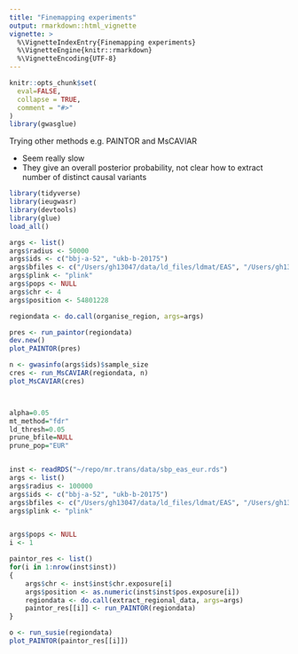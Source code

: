 ```yaml
---
title: "Finemapping experiments"
output: rmarkdown::html_vignette
vignette: >
  %\VignetteIndexEntry{Finemapping experiments}
  %\VignetteEngine{knitr::rmarkdown}
  %\VignetteEncoding{UTF-8}
---
```


```r
knitr::opts_chunk$set(
  eval=FALSE,
  collapse = TRUE,
  comment = "#>"
)
library(gwasglue)
```

Trying other methods e.g. PAINTOR and MsCAVIAR

- Seem really slow
- They give an overall posterior probability, not clear how to extract number of distinct causal variants


```r
library(tidyverse)
library(ieugwasr)
library(devtools)
library(glue)
load_all()

args <- list()
args$radius <- 50000
args$ids <- c("bbj-a-52", "ukb-b-20175")
args$bfiles <- c("/Users/gh13047/data/ld_files/ldmat/EAS", "/Users/gh13047/data/ld_files/ldmat/EUR")
args$plink <- "plink"
args$pops <- NULL
args$chr <- 4
args$position <- 54801228

regiondata <- do.call(organise_region, args=args)

pres <- run_paintor(regiondata)
dev.new()
plot_PAINTOR(pres)

n <- gwasinfo(args$ids)$sample_size
cres <- run_MsCAVIAR(regiondata, n)
plot_MsCAVIAR(cres)



alpha=0.05
mt_method="fdr"
ld_thresh=0.05
prune_bfile=NULL
prune_pop="EUR"


inst <- readRDS("~/repo/mr.trans/data/sbp_eas_eur.rds")
args <- list()
args$radius <- 100000
args$ids <- c("bbj-a-52", "ukb-b-20175")
args$bfiles <- c("/Users/gh13047/data/ld_files/ldmat/EAS", "/Users/gh13047/data/ld_files/ldmat/EUR")
args$plink <- "plink"


args$pops <- NULL
i <- 1

paintor_res <- list()
for(i in 1:nrow(inst$inst))
{
	args$chr <- inst$inst$chr.exposure[i]
	args$position <- as.numeric(inst$inst$pos.exposure[i])
	regiondata <- do.call(extract_regional_data, args=args)
	paintor_res[[i]] <- run_PAINTOR(regiondata)
}

o <- run_susie(regiondata)
plot_PAINTOR(paintor_res[[i]])
```
